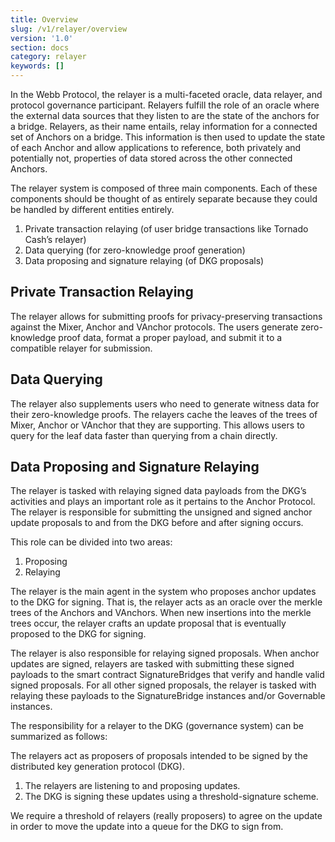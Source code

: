 ```yaml
---
title: Overview
slug: /v1/relayer/overview
version: '1.0'
section: docs
category: relayer
keywords: []
---
```



In the Webb Protocol, the relayer is a multi-faceted oracle, data relayer, and protocol governance participant.
Relayers fulfill the role of an oracle where the external data sources that they listen to are the state of the
anchors for a bridge. Relayers, as their name entails, relay information for a connected set of Anchors on a bridge.
This information is then used to update the state of each Anchor and allow applications to reference, both privately
and potentially not, properties of data stored across the other connected Anchors.

The relayer system is composed of three main components. Each of these components should be thought of as entirely
separate because they could be handled by different entities entirely.

1. Private transaction relaying (of user bridge transactions like Tornado Cash’s relayer)
2. Data querying (for zero-knowledge proof generation)
3. Data proposing and signature relaying (of DKG proposals)

## Private Transaction Relaying

The relayer allows for submitting proofs for privacy-preserving transactions against the Mixer, Anchor and
VAnchor protocols. The users generate zero-knowledge proof data, format a proper payload, and submit it to a
compatible relayer for submission.

## Data Querying

The relayer also supplements users who need to generate witness data for their zero-knowledge proofs. The
relayers cache the leaves of the trees of Mixer, Anchor or VAnchor that they are supporting. This allows users
to query for the leaf data faster than querying from a chain directly.

## Data Proposing and Signature Relaying

The relayer is tasked with relaying signed data payloads from the DKG’s activities and plays an important role
as it pertains to the Anchor Protocol. The relayer is responsible for submitting the unsigned and signed anchor
update proposals to and from the DKG before and after signing occurs.

This role can be divided into two areas:

1. Proposing
2. Relaying

The relayer is the main agent in the system who proposes anchor updates to the DKG for signing. That is, the
relayer acts as an oracle over the merkle trees of the Anchors and VAnchors. When new insertions into the
merkle trees occur, the relayer crafts an update proposal that is eventually proposed to the DKG for signing.

The relayer is also responsible for relaying signed proposals. When anchor updates are signed, relayers are
tasked with submitting these signed payloads to the smart contract SignatureBridges that verify and handle
valid signed proposals. For all other signed proposals, the relayer is tasked with relaying these payloads
to the SignatureBridge instances and/or Governable instances.

The responsibility for a relayer to the DKG (governance system) can be summarized as follows:

The relayers act as proposers of proposals intended to be signed by the distributed key generation protocol (DKG).

1. The relayers are listening to and proposing updates.
2. The DKG is signing these updates using a threshold-signature scheme.

We require a threshold of relayers (really proposers) to agree on the update in order to move the update into
a queue for the DKG to sign from.

<RelayerImg />
